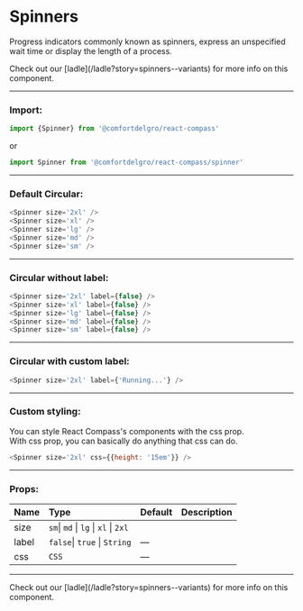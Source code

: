 
# Spinners

Progress indicators commonly known as spinners, express an unspecified wait time or display the length of a process.

<Callout>
  Check out our [ladle](/ladle?story=spinners--variants) for more info on this
  component.
</Callout>

---

### Import:

```js
import {Spinner} from '@comfortdelgro/react-compass'
```

or

```js
import Spinner from '@comfortdelgro/react-compass/spinner'
```

---

### Default Circular:

<section className={styles.avatarShowcaseContainer}>
  <Spinner size='2xl' />
  <Spinner size='xl' />
  <Spinner size='lg' />
  <Spinner size='md' />
  <Spinner size='sm' />
</section>

```js
<Spinner size='2xl' />
<Spinner size='xl' />
<Spinner size='lg' />
<Spinner size='md' />
<Spinner size='sm' />
```

---

### Circular without label:

<section className={styles.avatarShowcaseContainer}>
  <Spinner size='2xl' label={false} />
  <Spinner size='xl' label={false} />
  <Spinner size='lg' label={false} />
  <Spinner size='md' label={false} />
  <Spinner size='sm' label={false} />
</section>

```js
<Spinner size='2xl' label={false} />
<Spinner size='xl' label={false} />
<Spinner size='lg' label={false} />
<Spinner size='md' label={false} />
<Spinner size='sm' label={false} />
```

---

### Circular with custom label:

<section className={styles.avatarShowcaseContainer}>
  <Spinner size='2xl' label={'Running...'} />
</section>

```js
<Spinner size='2xl' label={'Running...'} />
```

---

### Custom styling:

You can style React Compass's components with the css prop. <br/>
With css prop, you can basically do anything that css can do.

<section className={styles.avatarShowcaseContainer}>
  <Spinner size='2xl' css={{height: '15em'}} />
</section>

```js
<Spinner size='2xl' css={{height: '15em'}} />
```

---

### Props:

| Name  | Type                                 | Default | Description |
| :---- | :----------------------------------- | :------ | :---------- |
| size  | `sm`\| `md` \| `lg` \| `xl` \| `2xl` |         |             |
| label | `false`\| `true` \| `String`         | —       |             |
| css   | `CSS`                                | —       |             |

---

<Callout>
  Check out our [ladle](/ladle?story=spinners--variants) for more info on this
  component.
</Callout>
